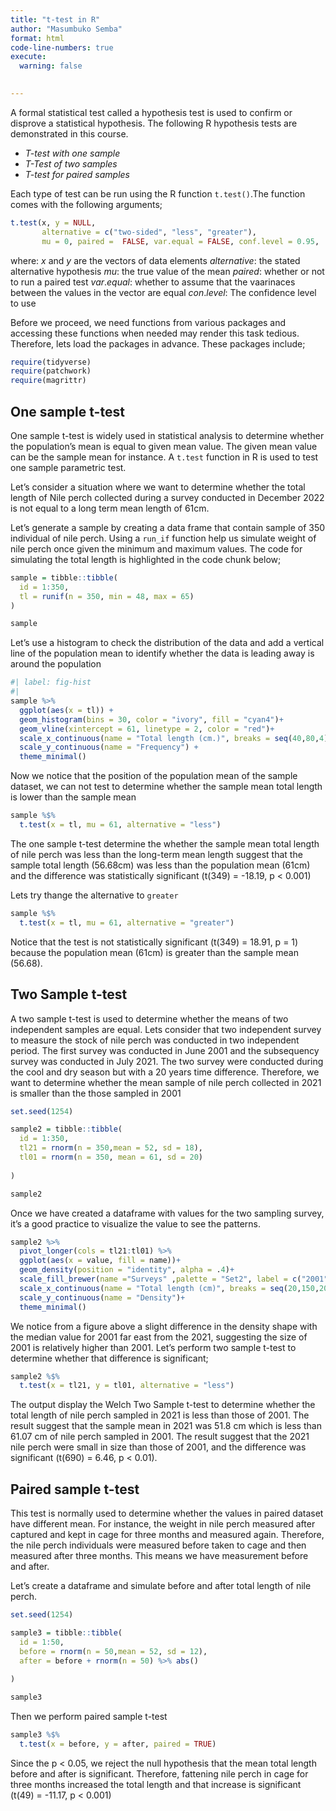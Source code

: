 ```yaml
---
title: "t-test in R"
author: "Masumbuko Semba"
format: html
code-line-numbers: true
execute: 
  warning: false
  

---
```


A formal statistical test called a hypothesis test is used to confirm or disprove a statistical hypothesis. The following R hypothesis tests are demonstrated in this course.

-   *T-test with one sample*
-   *T-Test of two samples*
-   *T-test for paired samples*

Each type of test can be run using the R function `t.test()`.The function comes with the following arguments;

```r
t.test(x, y = NULL, 
       alternative = c("two-sided", "less", "greater"),
       mu = 0, paired =  FALSE, var.equal = FALSE, conf.level = 0.95, ...)
```

where: 
  $x$ and $y$ are the vectors of data elements
  $alternative$: the stated alternative hypothesis
  $mu$: the true value of the mean
  $paired$: whether or not to run a paired test
  $var.equal$: whether to assume that the vaarinaces between the values in the vector are equal
  $con.level$: The confidence level to use
  
Before we proceed, we need functions from various packages and accessing these functions when needed may render this task tedious. Therefore, lets load the packages in advance. These packages include;

```r
require(tidyverse)
require(patchwork)
require(magrittr)

```


## One sample t-test
One sample t-test is widely used in statistical analysis to determine whether the population's mean is equal to given mean value. The given mean value can be the sample mean for instance. A `t.test` function in R is used to test one sample parametric test. 

  
Let's consider a situation where we want to determine whether the total length of Nile perch collected during a survey conducted in December 2022 is not equal to a long term mean length of 61cm.

Let's generate a sample by creating a data frame that contain sample of 350 individual of nile perch. Using a `run_if` function help us simulate weight of nile perch once given the minimum and maximum values. The code for simulating the total length is highlighted in the code chunk below;

```r

sample = tibble::tibble(
  id = 1:350,
  tl = runif(n = 350, min = 48, max = 65)
)

sample

```

Let's use a histogram to check the distribution of the data and add a vertical line of the population mean to identify whether the data is leading away is around the population

```r
#| label: fig-hist
#| 
sample %>% 
  ggplot(aes(x = tl)) +
  geom_histogram(bins = 30, color = "ivory", fill = "cyan4")+
  geom_vline(xintercept = 61, linetype = 2, color = "red")+
  scale_x_continuous(name = "Total length (cm.)", breaks = seq(40,80,4)) +
  scale_y_continuous(name = "Frequency") +
  theme_minimal()
```

Now we notice that the position of the population mean of the sample dataset, we can not test to determine whether the sample mean total length is lower than the sample mean

```r
sample %$%
  t.test(x = tl, mu = 61, alternative = "less") 
```
The one sample t-test determine the whether the sample mean total length of nile perch was less than the long-term mean length suggest that the sample total length (56.68cm) was less than the population mean (61cm) and the difference was statistically significant  (t(349) = -18.19, p < 0.001)

Lets try thange the alternative to `greater`


```r
sample %$%
  t.test(x = tl, mu = 61, alternative = "greater")
```
Notice that the test is not statistically significant (t(349) = 18.91, p = 1) because the population mean (61cm) is greater than the sample mean (56.68).


## Two Sample t-test
A two sample t-test is used to determine whether the means of two independent samples are equal. Lets consider that two independent survey to measure the stock of nile perch was conducted in two independent period. The first survey was conducted in June 2001 and the subsequency survey was conducted in July 2021. The two survey were conducted during the cool and dry season but with a 20 years time difference. Therefore, we want to determine whether the mean sample of nile perch collected in 2021 is smaller than the those sampled in 2001


```r
set.seed(1254)

sample2 = tibble::tibble(
  id = 1:350,
  tl21 = rnorm(n = 350,mean = 52, sd = 18),
  tl01 = rnorm(n = 350, mean = 61, sd = 20)
  
)

sample2

```

Once we have created a dataframe with values for the two sampling survey, it's a good practice to visualize the value to see the patterns.

```r
sample2 %>% 
  pivot_longer(cols = tl21:tl01) %>% 
  ggplot(aes(x = value, fill = name))+
  geom_density(position = "identity", alpha = .4)+
  scale_fill_brewer(name ="Surveys" ,palette = "Set2", label = c("2001", "2021"))+
  scale_x_continuous(name = "Total length (cm)", breaks = seq(20,150,20))+
  scale_y_continuous(name = "Density")+
  theme_minimal()
```

We notice from a figure above a slight difference in the density shape with the median value for 2001 far east from the 2021, suggesting the size of 2001 is relatively higher than 2001. Let's perform two sample t-test to determine whether that difference is significant;

```r
sample2 %$%
  t.test(x = tl21, y = tl01, alternative = "less") 
```
The output display the Welch Two Sample t-test to determine whether the total length of nile perch sampled in 2021 is less than those of 2001. The result suggest that the sample mean in 2021 was 51.8 cm which is less than 61.07 cm of nile perch sampled in 2001. The result suggest that the 2021 nile perch were small in size than those of 2001, and the difference was significant (t(690) = 6.46, p < 0.01).


## Paired sample t-test
This test is normally used to determine whether the values in paired dataset have different mean. For instance, the weight in nile perch measured after captured and kept in cage for three months and measured again. Therefore, the nile perch individuals were measured before taken to cage and then measured after three months. This means we have measurement before and after. 


Let's create a dataframe and simulate before and after total length of nile perch.

```r
set.seed(1254)

sample3 = tibble::tibble(
  id = 1:50,
  before = rnorm(n = 50,mean = 52, sd = 12),
  after = before + rnorm(n = 50) %>% abs()
  
)

sample3


```

Then we perform paired sample t-test

```r

sample3 %$%
  t.test(x = before, y = after, paired = TRUE) 
```
Since the p < 0.05, we reject the null hypothesis that the mean total length before and after is significant. Therefore, fattening nile perch in cage for three months increased the total length and that increase is significant (t(49) = -11.17, p < 0.001)







